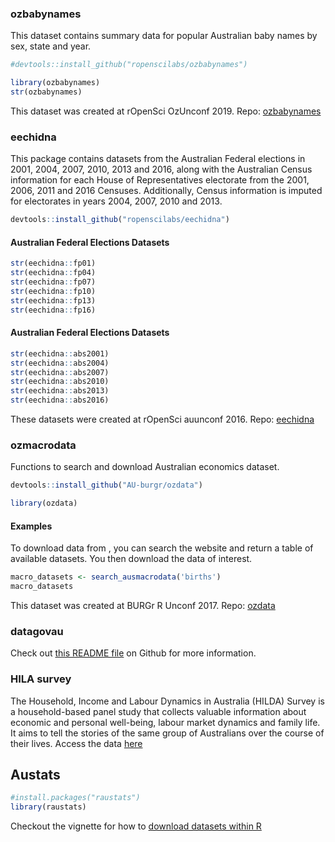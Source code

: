 
### ozbabynames 

This dataset contains summary data for popular Australian baby names by sex, state and year. 

```r
#devtools::install_github("ropenscilabs/ozbabynames")
```

```r
library(ozbabynames)
str(ozbabynames)
```

This dataset was created at rOpenSci OzUnconf 2019. Repo: [ozbabynames](https://github.com/ropenscilabs/ozbabynames)


### eechidna

This package contains datasets from the Australian Federal elections in 2001, 2004, 2007, 2010, 2013 and 2016, along with the Australian Census information for each House of Representatives electorate from the 2001, 2006, 2011 and 2016 Censuses. Additionally, Census information is imputed for electorates in years 2004, 2007, 2010 and 2013.

```r
devtools::install_github("ropenscilabs/eechidna")
```

#### Australian Federal Elections Datasets

```r
str(eechidna::fp01)
str(eechidna::fp04)
str(eechidna::fp07)
str(eechidna::fp10)
str(eechidna::fp13)
str(eechidna::fp16)

```

#### Australian Federal Elections Datasets

```r
str(eechidna::abs2001)
str(eechidna::abs2004)
str(eechidna::abs2007)
str(eechidna::abs2010)
str(eechidna::abs2013)
str(eechidna::abs2016)

```


These datasets were created at rOpenSci auunconf 2016. Repo: [eechidna](https://github.com/ropenscilabs/eechidna)


### ozmacrodata

Functions to search and download Australian economics dataset. 

```r
devtools::install_github("AU-burgr/ozdata")
```

```r
library(ozdata)
```

#### Examples 

To download data from [](http://ausmacrodata.org), you can search the website and return a table of available datasets. You then download the data of interest. 

```r
macro_datasets <- search_ausmacrodata('births')
macro_datasets
```


This dataset was created at BURGr R Unconf 2017. Repo: [ozdata](https://github.com/AU-BURGr/ozdata)


### datagovau

Check out [this README file](https://github.com/ropenscilabs/datagovau) on Github for more information. 

###  HILA survey

The Household, Income and Labour Dynamics in Australia (HILDA) Survey is a household-based panel study that collects valuable information about economic and personal well-being, labour market dynamics and family life. It aims to tell the stories of the same group of Australians over the course of their lives.
Access the data [here](https://melbourneinstitute.unimelb.edu.au/hilda/for-data-users)

## Austats

```r
#install.packages("raustats")
library(raustats)
```

Checkout the vignette for how to [download datasets within R](https://cran.r-project.org/web/packages/raustats/vignettes/raustats_introduction.html)
